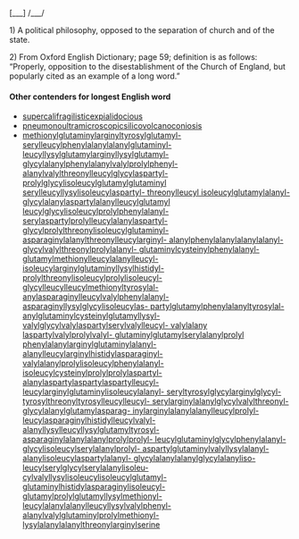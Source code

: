 [___] /___/


1) A political philosophy, opposed to the separation of church and of the state.

2) From Oxford English Dictionary;  page 59; definition is as follows: “Properly, opposition to the disestablishment of the Church of England, but popularly cited as an example of a long word.”

====Other contenders for longest English word====
*[[supercalifragilisticexpialidocious]] 
*[[pneumonoultramicroscopicsilicovolcanoconiosis]]
*[[methionylglutaminylarginyltyrosylglutamyl- serylleucylphenylalanylalanylglutaminyl- leucyllysylglutamylarginyllysylglutamyl- glycylalanylphenylalanylvalylprolylphenyl- alanylvalylthreonylleucylglycylaspartyl- prolylglycylisoleucylglutamylglutaminyl serylleucyllysylisoleucylaspartyl- threonylleucyl isoleucylglutamylalanyl- glycylalanylaspartylalanylleucylglutamyl leucylglycylisoleucylprolylphenylalanyl- serylaspartylprolylleucylalanylaspartyl- glycylprolylthreonylisoleucylglutaminyl- asparaginylalanylthreonylleucylarginyl- alanylphenylalanylalanylalanyl- glycylvalylthreonylprolylalanyl- glutaminylcysteinylphenylalanyl- glutamylmethionylleucylalanylleucyl- isoleucylarginylglutaminyllysylhistidyl- prolylthreonylisoleucylprolylisoleucyl- glycylleucylleucylmethionyltyrosylal- anylasparaginylleucylvalylphenylalanyl- asparaginyllysylglycylisoleucylas- partylglutamylphenylalanyltyrosylal- anylglutaminylcysteinylglutamyllysyl- valylglycylvalylaspartylserylvalylleucyl- valylalany laspartylvalylprolylvalyl- glutaminylglutamylserylalanylprolyl phenylalanylarginylglutaminylalanyl- alanylleucylarginylhistidylasparaginyl- valylalanylprolylisoleucylphenylalanyl- isoleucylcysteinylprolylprolylaspartyl- alanylaspartylaspartylaspartylleucyl- leucylarginylglutaminylisoleucylalanyl- seryltyrosylglycylarginylglycyl- tyrosylthreonyltyrosylleucylleucyl- serylarginylalanylglycylvalylthreonyl- glycylalanylglutamylasparag- inylarginylalanylalanylleucylprolyl- leucylasparaginylhistidylleucylvalyl- alanyllysylleucyllysylglutamyltyrosyl- asparaginylalanylalanylprolylprolyl- leucylglutaminylglycylphenylalanyl- glycylisoleucylserylalanylprolyl- aspartylglutaminylvalyllysylalanyl- alanylisoleucylaspartylalanyl- glycylalanylalanylglycylalanyliso- leucylserylglycylserylalanylisoleu- cylvalyllysylisoleucylisoleucylglutamyl- glutaminylhistidylasparaginylisoleucyl- glutamylprolylglutamyllysylmethionyl- leucylalanylalanylleucyllysylvalylphenyl- alanylvalylglutaminylprolylmethionyl- lysylalanylalanylthreonylarginylserine]]